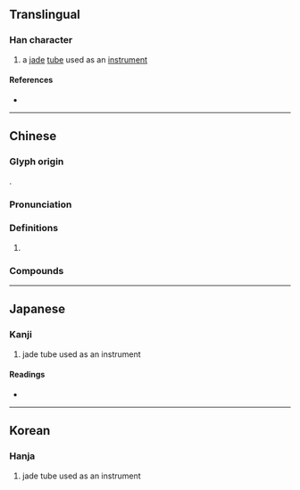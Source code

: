 {{character info}}
==Translingual==

===Han character===
{{Han char|rn=96|rad=玉|as=08|sn=12|four=13177|canj=MGJRR|ids=⿰𤣩官}}

# a [[jade]] [[tube]] used as an [[instrument]]

====References====
* {{Han ref|kx=0735.050|dkj=21072|dj=1147.030|hdz=21123.130|uh=742F|ud=29743|bh=B55F|bd=46431}}

----

==Chinese==
{{zh-forms}}

===Glyph origin===
{{Han etym}}
{{Han compound|玉|官|ls=psc|t1=jade|c1=s|c2=p}}.

===Pronunciation===
{{zh-pron
|m=guǎn
|c=gun2
|mc=y
|oc=y
|cat=
}}

===Definitions===
{{zh-hanzi}}

# {{rfdef|zh}}

===Compounds===
{{zh-der|琯頭|玉琯}}

----

==Japanese==

===Kanji===
{{ja-kanji|grade=|rs=玉08}}

# jade tube used as an instrument

====Readings====
* {{ja-readings|on=[[かん]] (kan), [[こん]] (kon)|kun=}}

----

==Korean==

===Hanja===
{{ko-hanja|hangeul=관|eumhun=|rv=gwan|mr=kwan|y=kwan}}

# jade tube used as an instrument